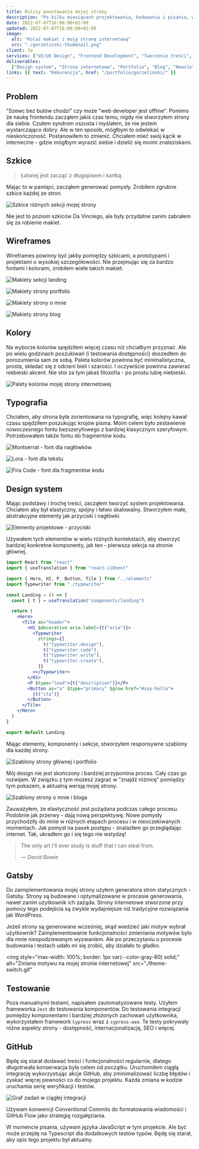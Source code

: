 ```yaml
---
title: Kulisy powstawania mojej strony
description: "Po kilku miesiącach projektowania, kodowania i pisania, w końcu opublikowałem moją stronę."
date: 2022-07-07T16:00:00+02:00
updated: 2022-07-07T16:00:00+02:00
image:
  alt: "Kolaż makiet z moją stroną internetową"
  src: "./gorzelinski-thumbnail.png"
client: Ja
services: ["UI/UX Design", "Frontend Development", "Tworzenie treści", "DevOps"]
deliverables:
  ["Design system", "Strona internetowa", "Portfolio", "Blog", "Newsletter"]
links: [{ text: "Rekurencja", href: "/portfolio/gorzelinski/" }]
---
```


## Problem

"Szewc bez butów chodzi" czy może "web developer jest offline". Pomimo że naukę frontendu zacząłem jakiś czas temu, nigdy nie stworzyłem strony dla siebie. Czułem syndrom oszusta i myślałem, że nie jestem wystarczająco dobry. Ale w ten sposób, mógłbym to odwlekać w nieskończoność. Postanowiłem to zmienić. Chciałem mieć swój kącik w internecine - gdzie mógłbym wyrazić siebie i dzielić się moimi znaleziskami.

## Szkice

> Łatwiej jest zacząć z długopisem i kartką.

Mając to w pamięci, zacząłem generować pomysły. Zrobiłem zgrubne szkice każdej ze stron.

![Szkice różnych sekcji mojej strony](./sketches.png)

Nie jest to poziom szkiców Da Vinciego, ale były przydatne zanim zabrałem się za robienie makiet.

## Wireframes

Wireframes powinny być jakby pomiędzy szkicami, a prototypami i projektami o wysokiej szczegółowości. Nie przejmując się za bardzo fontami i kolorami, zrobiłem wiele takich makiet.

![Makiety sekcji landing](./wireframes-landing.png)

![Makiety strony portfolio](./wireframes-portfolio.png)

![Makiety strony o mnie](./wireframes-about.png)

![Makiety strony blog](./wireframes-blog.png)

## Kolory

Na wyborze kolorów spędziłem więcej czasu niż chciałbym przyznać. Ale po wielu godzinach poszukiwań (i testowania dostępności) doszedłem do porozumienia sam ze sobą. Paleta kolorów powinna być minimalistyczna, prosta, składać się z odcieni bieli i szarości. I oczywiście powinna zawierać niebieski akcent. Nie stoi za tym jakaś filozofia - po prostu lubię niebieski.

![Palety kolorów mojej strony internetowej](./colors.png)

## Typografia

Chciałem, aby strona była zorientowana na typografię, więc kolejny kawał czasu spędziłem poszukując krojów pisma. Moim celem było zestawienie nowoczesnego fontu bezszeryfowego z bardziej klasycznym szeryfowym. Potrzebowałem także fontu do fragmentów kodu.

![Montserrat - font dla nagłówków](./montserrat.png)

![Lora - font dla tekstu](./lora.png)

![Fira Code - font dla fragmentów kodu](./fira-code.png)

## Design system

Mając podstawy i trochę treści, zacząłem tworzyć system projektowania. Chciałem aby był elastyczny, spójny i łatwo skalowalny. Stworzyłem małe, abstrakcyjne elementy jak przyciski i nagłówki.

![Elementy projektowe - przyciski](./buttons.png)

Używałem tych elementów w wielu różnych kontekstach, aby stworzyć bardziej konkretne komponenty, jak ten - pierwsza sekcja na stronie głównej.

```jsx
import React from "react"
import { useTranslation } from "react-i18next"

import { Hero, H1, P, Button, Tile } from "../elements"
import Typewriter from "./typewriter"

const Landing = () => {
  const { t } = useTranslation("components/landing")

  return (
    <Hero>
      <Tile as="header">
        <H1 $decorative aria-label={t("aria")}>
          <Typewriter
            strings={[
              t("typewriter.design"),
              t("typewriter.code"),
              t("typewriter.write"),
              t("typewriter.create"),
            ]}
          ></Typewriter>
        </H1>
        <P $type="lead">{t("description")}</P>
        <Button as="a" $type="primary" $grow href="#say-hello">
          {t("cta")}
        </Button>
      </Tile>
    </Hero>
  )
}

export default Landing
```

Mając elementy, komponenty i sekcje, stworzyłem responsywne szablony dla każdej strony.

![Szablony strony głównej i portfolio](./templates-home-portfolio.png)

Mój design nie jest skończony i bardziej przypomina proces. Cały czas go rozwijam. W związku z tym możesz zagrać w "znajdź różnicę" pomiędzy tym pokazem, a aktualną wersją mojej strony.

![Szablony strony o mnie i bloga](./templates-about-blog.png)

Zauważyłem, że elastyczność jest pożądana podczas całego procesu. Podobnie jak przerwy - dają nową perspektywę. Nowe pomysły przychodziły do mnie w różnych etapach procesu i w nieoczekiwanych momentach. Jak pomysł na pasek postępu - znalazłem go przeglądając internet. Tak, ukradłem go i się tego nie wstydzę!

> The only art I'll ever study is stuff that I can steal from.
>
> &mdash;<cite> David Bowie</cite>

## Gatsby

Do zaimplementowania mojej strony użyłem generatora stron statycznych - Gatsby. Strony są budowane i optymalizowane w procesie generowania, nawet zanim użytkownik ich zażąda. Strony internetowe stworzone przy pomocy tego podejścia są zwykle wydajniejsze niż tradycyjne rozwiązania jak WordPress.

Jeżeli strony są generowane wcześniej, skąd wiedzieć jaki motyw wybrał użytkownik? Zaimplementowanie funkcjonalności zmieniania motywów było dla mnie niespodziewanym wyzwaniem. Ale po przeczytaniu o procesie budowania i testach udało mi się zrobić, aby działało to gładko.

<img
  style="max-width: 100%; border: 1px var(--color-gray-80) solid;"
  alt="Zmiana motywu na mojej stronie internetowej"
  src="./theme-switch.gif"
></img>

## Testowanie

Poza manualnymi testami, napisałem zautomatyzowane testy. Użyłem frameworka `Jest` do testowania komponentów. Do testowania integracji pomiędzy komponentami i bardziej złożonych zachowań użytkownika, wykorzystałem framework `Cypress` wraz z `cypress-axe`. Te testy pokrywały różne aspekty strony - dostępność, internacjonalizację, SEO i więcej.

## GitHub

Będę się starał dodawać treści i funkcjonalności regularnie, dlatego długotrwała konserwacja była celem od początku. Uruchomiłem ciągłą integrację wykorzystując akcje GitHub, aby zminimalizować liczbę błędów i zyskać więcej pewności co do mojego projektu. Każda zmiana w kodzie uruchamia serię weryfikacji i testów.

![Graf zadań w ciągłej integracji](./ci.png)

Używam konwencji Conventional Commits do formatowania wiadomości i GitHub Flow jako strategię rozgałęziania.

<Callout type="info">

W momencie pisania, używam języka JavaScript w tym projekcie. Ale być może przejdę na Typescript dla dodatkowych testów typów. Będę się starał, aby opis tego projektu był aktualny.

</Callout>
